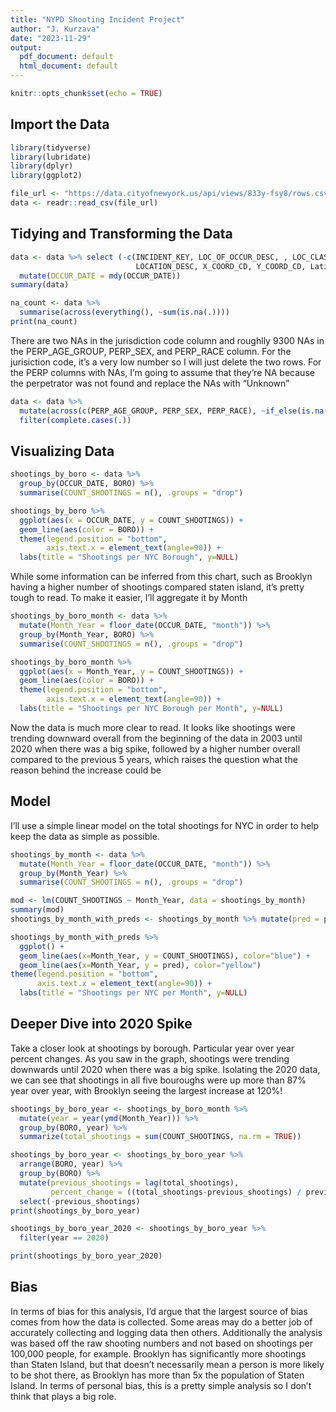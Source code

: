 ```yaml
---
title: "NYPD Shooting Incident Project"
author: "J. Kurzava"
date: "2023-11-29"
output:
  pdf_document: default
  html_document: default
---
```


```r
knitr::opts_chunk$set(echo = TRUE)
```

## Import the Data

```r
library(tidyverse)
library(lubridate)
library(dplyr)
library(ggplot2)
```

```r
file_url <- "https://data.cityofnewyork.us/api/views/833y-fsy8/rows.csv?accessType=DOWNLOAD"
data <- readr::read_csv(file_url)

```

## Tidying and Transforming the Data

```r
data <- data %>% select (-c(INCIDENT_KEY, LOC_OF_OCCUR_DESC, , LOC_CLASSFCTN_DESC,
                            LOCATION_DESC, X_COORD_CD, Y_COORD_CD, Latitude, Longitude, Lon_Lat)) %>%
  mutate(OCCUR_DATE = mdy(OCCUR_DATE))
summary(data)

na_count <- data %>%
  summarise(across(everything(), ~sum(is.na(.))))
print(na_count)
```

There are two NAs in the jurisdiction code column and roughlly 9300 NAs in the PERP_AGE_GROUP, PERP_SEX, and PERP_RACE column. For the jurisiction code, it's a very low number so I will just delete the two rows. For the PERP columns with NAs, I'm going to assume that they're NA because the perpetrator was not found and replace the NAs with "Unknown" 

```r
data <- data %>%
  mutate(across(c(PERP_AGE_GROUP, PERP_SEX, PERP_RACE), ~if_else(is.na(.), "Unknown", .))) %>%
  filter(complete.cases(.))
```



## Visualizing Data

```r
shootings_by_boro <- data %>%
  group_by(OCCUR_DATE, BORO) %>%
  summarise(COUNT_SHOOTINGS = n(), .groups = "drop")

shootings_by_boro %>%
  ggplot(aes(x = OCCUR_DATE, y = COUNT_SHOOTINGS)) + 
  geom_line(aes(color = BORO)) + 
  theme(legend.position = "bottom",
        axis.text.x = element_text(angle=90)) + 
  labs(title = "Shootings per NYC Borough", y=NULL)
```

While some information can be inferred from this chart, such as Brooklyn having a higher number of shootings compared staten island, it's pretty tough to read. To make it easier, I'll aggregate it by Month

```r
shootings_by_boro_month <- data %>%
  mutate(Month_Year = floor_date(OCCUR_DATE, "month")) %>%
  group_by(Month_Year, BORO) %>%
  summarise(COUNT_SHOOTINGS = n(), .groups = "drop")

shootings_by_boro_month %>%
  ggplot(aes(x = Month_Year, y = COUNT_SHOOTINGS)) + 
  geom_line(aes(color = BORO)) + 
  theme(legend.position = "bottom",
        axis.text.x = element_text(angle=90)) + 
  labs(title = "Shootings per NYC Borough per Month", y=NULL)

```

Now the data is much more clear to read. It looks like shootings were trending downward overall from the beginning of the data in 2003 until 2020 when there was a big spike, followed by a higher number overall compared to the previous 5 years, which raises the question what the reason behind the increase could be

## Model

I'll use a simple linear model on the total shootings for NYC in order to help keep the data as simple as possible. 

```r
shootings_by_month <- data %>%
  mutate(Month_Year = floor_date(OCCUR_DATE, "month")) %>%
  group_by(Month_Year) %>%
  summarise(COUNT_SHOOTINGS = n(), .groups = "drop")

mod <- lm(COUNT_SHOOTINGS ~ Month_Year, data = shootings_by_month)
summary(mod)
shootings_by_month_with_preds <- shootings_by_month %>% mutate(pred = predict(mod))

shootings_by_month_with_preds %>%
  ggplot() + 
  geom_line(aes(x=Month_Year, y = COUNT_SHOOTINGS), color="blue") +
  geom_line(aes(x=Month_Year, y = pred), color="yellow")
theme(legend.position = "bottom",
      axis.text.x = element_text(angle=90)) + 
  labs(title = "Shootings per NYC per Month", y=NULL)

```


## Deeper Dive into 2020 Spike

Take a closer look at shootings by borough. Particular year over year percent changes. As you saw in the graph, shootings were trending downwards until 2020 when there was a big spike. Isolating the 2020 data, we can see that shootings in all five bouroughs were up more than 87% year over year, with Brooklyn seeing the largest increase at 120%!

```r
shootings_by_boro_year <- shootings_by_boro_month %>%
  mutate(year = year(ymd(Month_Year))) %>%
  group_by(BORO, year) %>%
  summarize(total_shootings = sum(COUNT_SHOOTINGS, na.rm = TRUE))

shootings_by_boro_year <- shootings_by_boro_year %>%
  arrange(BORO, year) %>%
  group_by(BORO) %>%
  mutate(previous_shootings = lag(total_shootings),
         percent_change = ((total_shootings-previous_shootings) / previous_shootings) * 100) %>%
  select(-previous_shootings)
print(shootings_by_boro_year)

shootings_by_boro_year_2020 <- shootings_by_boro_year %>%
  filter(year == 2020)

print(shootings_by_boro_year_2020)

```


## Bias

In terms of bias for this analysis, I'd argue that the largest source of bias comes from how the data is collected. Some areas may do a better job of accurately collecting and logging data then others. Additionally the analysis was based off the raw shooting numbers and not based on shootings per 100,000 people, for example. Brooklyn has significantly more shootings than Staten Island, but that doesn't necessarily mean a person is more likely to be shot there, as Brooklyn has more than 5x the population of Staten Island. In terms of personal bias, this is a pretty simple analysis so I don't think that plays a big role.
